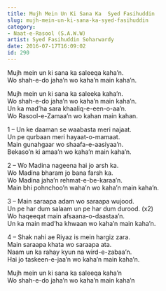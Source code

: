 ```yaml
---
title: Mujh Mein Un Ki Sana Ka  Syed Fasihuddin
slug: mujh-mein-un-ki-sana-ka-syed-fasihuddin
category: 
- Naat-e-Rasool (S.A.W.W)
artist: Syed Fasihuddin Soharwardy
date: 2016-07-17T16:09:02
id: 290
---
```


<p>Mujh mein un ki sana ka saleeqa kaha’n.<br />
Wo shah-e-do jaha’n wo kaha’n main kaha’n.</p>
<p>Mujh mein un ki sana ka saleeka kaha’n.<br />
Wo shah-e-do jaha’n wo kaha’n main kaha’n.<br />
Un ka mad’ha sara khaaliq-e-een-o-aa’n.<br />
Wo Rasool-e-Zamaa’n wo kahan main kahan.</p>
<p>1 – Un ke daaman se waabasta meri najaat.<br />
Un pe qurbaan meri hayaat-o-mamaat.<br />
Main gunahgaar wo shaafa-e-aasiyaa’n.<br />
Bekaso’n ki amaa’n wo kaha’n main kaha’n.</p>
<p>2 – Wo Madina nageena hai jo arsh ka.<br />
Wo Madina bharam jo bana farsh ka.<br />
Wo Madina jaha’n rehmat-e-be-karaa’n.<br />
Main bhi pohnchoo’n waha’n wo kaha’n main kaha’n.</p>
<p>3 – Main saraapa adam wo saraapa wujood.<br />
Un pe har dum salaam un pe har dum durood. (x2)<br />
Wo haqeeqat main afsaana-o-daastaa’n.<br />
Un ka main mad’ha khwaan wo kaha’n main kaha’n.</p>
<p>4 – Shak nahi ae Riyaz is mein hargiz zara.<br />
Main saraapa khata wo saraapa ata.<br />
Naam un ka rahay kyun na wird-e-zabaa’n.<br />
Hai jo taskeen-e-jaa’n wo kaha’n main kaha’n.</p>
<p>Mujh mein un ki sana ka saleeqa kaha’n<br />
Wo shah-e-do jaha’n wo kaha’n main kaha’n</p>